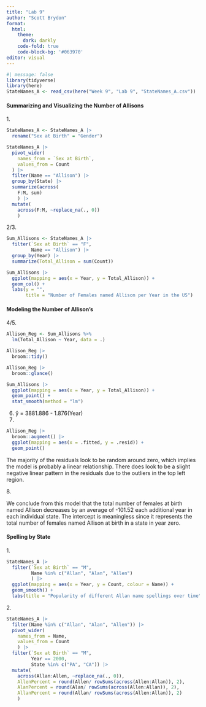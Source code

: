 ```yaml
---
title: "Lab 9"
author: "Scott Brydon"
format: 
  html: 
    theme:
      dark: darkly
    code-fold: true
    code-block-bg: '#063970'
editor: visual
---
```


```r
#| message: false
library(tidyverse)
library(here)
StateNames_A <- read_csv(here("Week 9", "Lab 9", "StateNames_A.csv"))
```

#### Summarizing and Visualizing the Number of Allisons

1\.

```r
StateNames_A <- StateNames_A |> 
  rename("Sex at Birth" = "Gender") 

StateNames_A |> 
  pivot_wider(
    names_from = `Sex at Birth`,
    values_from = Count
  ) |> 
  filter(Name == "Allison") |> 
  group_by(State) |> 
  summarize(across(
    F:M, sum)
    ) |>  
  mutate(
    across(F:M, ~replace_na(., 0))
    )

```

2/3.

```r
Sum_Allisons <- StateNames_A |> 
  filter(`Sex at Birth` == "F",
         Name == "Allison") |> 
  group_by(Year) |> 
  summarize(Total_Allison = sum(Count))

Sum_Allisons |> 
  ggplot(mapping = aes(x = Year, y = Total_Allison)) +
  geom_col() +
  labs(y = "", 
       title = "Number of Females named Allison per Year in the US")
```

#### Modeling the Number of Allison's

4/5.

```r
Allison_Reg <- Sum_Allisons %>%
  lm(Total_Allison ~ Year, data = .)

Allison_Reg |> 
  broom::tidy()

Allison_Reg |> 
  broom::glance()

Sum_Allisons |> 
  ggplot(mapping = aes(x = Year, y = Total_Allison)) + 
  geom_point() +
  stat_smooth(method = "lm")
```

6.  ŷ = 3881.886 - 1.876(Year)
7.  

```r
Allison_Reg |> 
  broom::augment() |> 
  ggplot(mapping = aes(x = .fitted, y = .resid)) +
  geom_point()
```

The majority of the residuals look to be random around zero, which implies the model is probably a linear relationship. There does look to be a slight negative linear pattern in the residuals due to the outliers in the top left region.

8\.

We conclude from this model that the total number of females at birth named Allison decreases by an average of -101.52 each additional year in each individual state. The intercept is meaningless since it represents the total number of females named Allison at birth in a state in year zero.

#### Spelling by State

1\.

```r
StateNames_A |>
  filter(`Sex at Birth` == "M", 
         Name %in% c("Allan", "Alan", "Allen")
         ) |> 
  ggplot(mapping = aes(x = Year, y = Count, colour = Name)) +
  geom_smooth() +
  labs(title = "Popularity of different Allan name spellings over time")
```

2\.

```r
StateNames_A |> 
  filter(Name %in% c("Allan", "Alan", "Allen")) |> 
  pivot_wider(
    names_from = Name, 
    values_from = Count
    ) |> 
  filter(`Sex at Birth` == "M",
         Year == 2000,
         State %in% c("PA", "CA")) |> 
  mutate(
    across(Allan:Allen, ~replace_na(., 0)),
    AllenPercent = round(Allen/ rowSums(across(Allen:Allan)), 2),
    AlanPercent = round(Alan/ rowSums(across(Allen:Allan)), 2),
    AllanPercent = round(Allan/ rowSums(across(Allen:Allan)), 2)
    )
```
